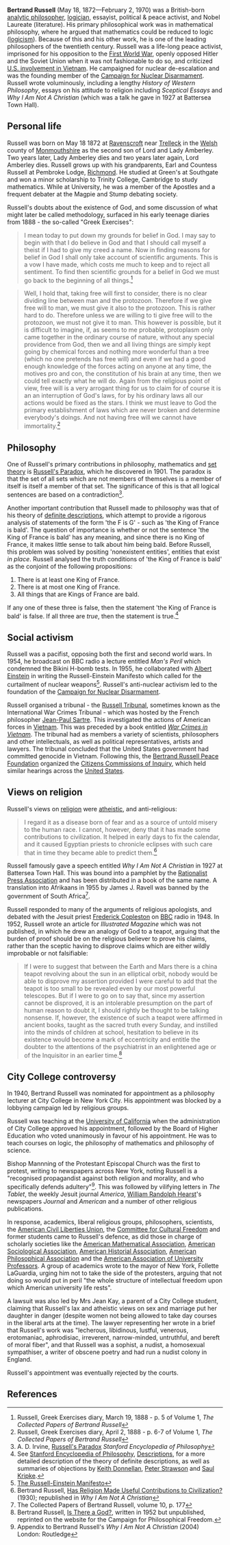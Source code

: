 {{subpages}}
{{TOC|right}}
'''Bertrand Russell''' (May 18, 1872—February 2, 1970) was a British-born [[analytic philosophy|analytic philosopher]], [[logic|logician]], essayist, political & peace activist, and Nobel Laureate (literature).  His primary philosophical work was in mathematical philosophy, where he argued that mathematics could be reduced to logic ([[logicism]]).  Because of this and his other work, he is one of the leading philosophers of the twentieth century.  Russell was a life-long peace activist, imprisoned for his opposition to the [[First World War]], openly opposed Hitler and the Soviet Union when it was not fashionable to do so, and criticized [[Vietnam War|U.S. involvement in Vietnam]].  He campaigned for nuclear de-escalation and was the founding member of the [[Campaign for Nuclear Disarmament]].  Russell wrote voluminously, including a lengthy ''History of Western Philosophy'', essays on his attitude to religion including ''Sceptical Essays'' and ''Why I Am Not A Christian'' (which was a talk he gave in 1927 at Battersea Town Hall).

== Personal life ==
Russell was born on May 18 1872 at [[Ravenscroft]] near [[Trelleck]] in the [[Wales|Welsh]] county of [[Monmouthshire]] as the second son of Lord and Lady Amberley. Two years later, Lady Amberley dies and two years later again, Lord Amberley dies. Russell grows up with his grandparents, Earl and Countess Russell at Pembroke Lodge, [[Richmond]]. He studied at Green's at Southgate and won a minor scholarship to Trinity College, Cambridge to study mathematics. While at University, he was a member of the Apostles and a frequent debater at the Magpie and Stump debating society.

Russell's doubts about the existence of God, and some discussion of what might later be called methodology, surfaced in his early teenage diaries from 1888 - the so-called "Greek Exercises":
<blockquote>I mean today to put down my grounds for belief in God. I may say to begin with that I do believe in God and that I should call myself a theist if I had to give my creed a name. Now in finding reasons for belief in God I shall only take account of scientific arguments. This is a vow I have made, which costs me much to keep and to reject all sentiment. To find then scientific grounds for a belief in God we must go back to the beginning of all things.<ref>Russell, Greek Exercises diary, March 19, 1888 - p. 5 of Volume 1, ''The Collected Papers of Bertrand Russell''</ref></blockquote>
<blockquote>Well, I hold that, taking free will first to consider, there is no clear dividing line between man and the protozoon. Therefore if we give free will to man, we must give it also to the protozoon. This is rather hard to do. Therefore unless we are willing to ti give free will to the protozoon, we must not give it to man. This however is possible, but it is difficult to imagine, if, as seems to me probable, protoplasm only came together in the ordinary course of nature, without any special providence from God, then we and all living things are simply kept going by chemical forces and nothing more wonderful than a tree (which no one pretends has free will) and even if we had a good enough knowledge of the forces acting on anyone at any time, the motives pro and con, the constitution of his brain at any time, then we could tell exactly what he will do. Again from the religious point of view, free will is a very arrogant thing for us to claim for of course it is an an interruption of God's laws, for by his ordinary laws all our actions would be fixed as the stars. I think we must leave to God the primary establishment of laws which are never broken and determine everybody's doings. And not having free will we cannot have immortality.<ref>Russell, Greek Exercises diary, April 2, 1888 - p. 6-7 of Volume 1, ''The Collected Papers of Bertrand Russell''</ref></blockquote>

== Philosophy ==

One of Russell's primary contributions in philosophy, mathematics and [[set theory]] is [[Russell's Paradox]], which he discovered in 1901. The paradox is that the set of all sets which are not members of themselves is a member of itself is itself a member of that set. The significance of this is that all logical sentences are based on a contradiction<ref>A. D. Irvine, [http://plato.stanford.edu/entries/russell-paradox/ Russell's Paradox] ''Stanford Encyclopedia of Philosophy''</ref>.

Another important contribution that Russell made to philosophy was that of his theory of [[definite descriptions]], which attempt to provide a rigorous analysis of statements of the form 'the F is G' - such as 'the King of France is bald'. The question of importance is whether or not the sentence 'the King of France is bald' has any meaning, and since there is no King of France, it makes little sense to talk about him being bald. Before Russell, this problem was solved by positing 'nonexistent entities', entities that exist ''in place''. Russell analysed the truth conditions of 'the King of France is bald' as the conjoint of the following propositions:
# There is at least one King of France.
# There is at most one King of France.
# All things that are Kings of France are bald.
If any one of these three is false, then the statement 'the King of France is bald' is false. If all three are ''true'', then the statement is true.<ref>See [[Stanford Encyclopedia of Philosophy]], [http://plato.stanford.edu/entries/descriptions/ Descriptions], for a more detailed description of the theory of definite descriptions, as well as summaries of objections by [[Keith Donnellan]], [[Peter Strawson]] and [[Saul Kripke]].</ref>

== Social activism ==

Russell was a pacifist, opposing both the first and second world wars. In 1954, he broadcast on BBC radio a lecture entitled ''Man's Peril'' which condemned the Bikini H-bomb tests. In 1955, he collaborated with [[Albert Einstein]] in writing the Russell-Einstein Manifesto which called for the curtailment of nuclear weapons<ref>[http://www.pugwash.org/about/manifesto.htm The Russell-Einstein Manifesto]</ref>. Russell's anti-nuclear activism led to the foundation of the [[Campaign for Nuclear Disarmament]].

Russell organised a tribunal - the [[Russell Tribunal]], sometimes known as the International War Crimes Tribunal - which was hosted by the French philosopher [[Jean-Paul Sartre]]. This investigated the actions of American forces in [[Vietnam]]. This was preceded by a book entitled ''[[War Crimes in Vietnam]]''. The tribunal had as members a variety of scientists, philosophers and other intellectuals, as well as political representatives, artists and lawyers. The tribunal concluded that the United States government had committed genocide in Vietnam. Following this, the [[Bertrand Russell Peace Foundation]] organized the [[Citizens Commissions of Inquiry]], which held similar hearings across the [[United States]].

== Views on religion ==

Russell's views on [[religion]] were [[atheism|atheistic]], and anti-religious:
<blockquote>I regard it as a disease born of fear and as a source of untold misery to the human race. I cannot, however, deny that it has made some contributions to civilization. It helped in early days to fix the calendar, and it caused Egyptian priests to chronicle eclipses with such care that in time they became able to predict them.<ref>Bertrand Russell, [http://www.solstice.us/russell/religionciv.html Has Religion Made Useful Contributions to Civilization?] (1930); republished in ''Why I Am Not A Christian''</ref></blockquote>

Russell famously gave a speech entitled ''Why I Am Not A Christian'' in 1927 at Battersea Town Hall. This was bound into a pamphlet by the [[Rationalist Press Association]] and has been distributed in a book of the same name. A translation into Afrikaans in 1955 by James J. Ravell was banned by the government of South Africa<ref>The Collected Papers of Bertrand Russell, volume 10, p. 177</ref>.

Russell responded to many of the arguments of religious apologists, and debated with the Jesuit priest [[Frederick Copleston]] on [[BBC]] radio in 1948. In 1952, Russell wrote an article for ''Illustrated Magazine'' which was not published, in which he drew an analogy of God to a teapot, arguing that the burden of proof should be on the religious believer to prove his claims, rather than the sceptic having to disprove claims which are either wildly improbable or not falsifiable:
<blockquote>If I were to suggest that between the Earth and Mars there is a china teapot revolving about the sun in an elliptical orbit, nobody would be able to disprove my assertion provided I were careful to add that the teapot is too small to be revealed even by our most powerful telescopes. But if I were to go on to say that, since my assertion cannot be disproved, it is an intolerable presumption on the part of human reason to doubt it, I should rightly be thought to be talking nonsense. If, however, the existence of such a teapot were affirmed in ancient books, taught as the sacred truth every Sunday, and instilled into the minds of children at school, hesitation to believe in its existence would become a mark of eccentricity and entitle the doubter to the attentions of the psychiatrist in an enlightened age or of the Inquisitor in an earlier time.<ref>Bertrand Russell, [http://www.cfpf.org.uk/articles/religion/br/br_god.html Is There a God?], written in 1952 but unpublished, reprinted on the website for the Campaign for Philosophical Freedom.</ref></blockquote>

== City College controversy ==
In 1940, Bertrand Russell was nominated for appointment as a philosophy lecturer at City College in New York City. His appointment was blocked by a lobbying campaign led by religious groups.

Russell was teaching at the [[University of California]] when the administration of City College approved his appointment, followed by the Board of Higher Education who voted unanimously in favour of his appointment. He was to teach courses on logic, the philosophy of mathematics and philosophy of science.

Bishop Mannning of the Protestant Episcopal Church was the first to protest, writing to newspapers across New York, noting Russell is a "recognised propagandist against both religion and morality, and who specifically defends adultery"<ref>Appendix to Bertrand Russell's ''Why I Am Not A Christian'' (2004) London: Routledge</ref>. This was followed by vilifying letters in ''The Tablet'', the weekly Jesuit journal ''America'', [[William Randolph Hearst]]'s newspapers ''Journal'' and ''American'' and a number of other religious publications.

In response, academics, liberal religious groups, philosophers, scientists, the [[American Civil Liberties Union]], the [[Committee for Cultural Freedom]] and former students came to Russell's defence, as did those in charge of scholarly societies like the [[American Mathematical Association]], [[American Sociological Association]], [[American Historial Association]], [[American Philosophical Association]] and the [[American Association of University Professors]]. A group of academics wrote to the mayor of New York, Follette LaGuardia, urging him not to take the side of the protesters, arguing that not doing so would put in peril "the whole structure of intellectual freedom upon which American university life rests".

A lawsuit was also led by Mrs Jean Kay, a parent of a City College student, claiming that Russell's lax and atheistic views on sex and marriage put her daughter in danger (despite women not being allowed to take day courses in the liberal arts at the time). The lawyer representing her wrote in a brief that Russell's work was "lecherous, libidinous, lustful, venerous, erotomaniac, aphrodisiac, irreverent, narrow-minded, untruthful, and bereft of moral fiber", and that Russell was a sophist, a nudist, a homosexual sympathiser, a writer of obscene poetry and had run a nudist colony in England.

Russell's appointment was eventually rejected by the courts.

== References ==
<references />